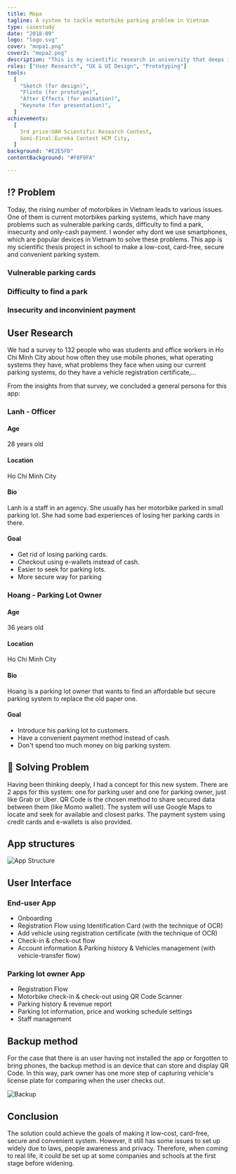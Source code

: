 ```yaml
---
title: Mopa
tagline: A system to tackle motorbike parking problem in Vietnam
type: casestudy
date: "2018-09"
logo: "logo.svg"
cover: "mopa1.png"
cover2: "mopa2.png"
description: "This is my scientific research in university that deeps in the motorbike parking problem in Vietnam to create a solution for that issue."
roles: ["User Research", "UX & UI Design", "Prototyping"]
tools:
  [
    "Sketch (for design)",
    "Flinto (for prototype)",
    "After Effects (for animation)",
    "Keynote (for presentation)",
  ]
achievements:
  [
    3rd prize:UAH Scientific Research Contest,
    Semi-Final:Eureka Contest HCM City,
  ]
background: "#E2E5FD"
contentBackground: "#F8F9FA"

---
```


## ⁉️ Problem

Today, the rising number of motorbikes in Vietnam leads to various issues. One of them is current motorbikes parking systems, which have many problems such as vulnerable parking cards, difficulty to find a park, insecurity and only-cash payment. I wonder why dont we use smartphones, which are popular devices in Vietnam to solve these problems. This app is my scientific thesis project in school to make a low-cost, card-free, secure and convenient parking system.

<Grid>
<Col spanLg="4">
<EmojiBox emoji="🎟">

### Vulnerable parking cards

</EmojiBox>
</Col>
<Col spanLg="4">
<EmojiBox emoji="🅿️">

### Difficulty to find a park

</EmojiBox>
</Col>
<Col spanLg="4">
<EmojiBox emoji="💵">

### Insecurity and inconvinient payment

</EmojiBox>
</Col>
</Grid>


## User Research

We had a survey to 132 people who was students and office workers in Ho Chi Minh City about how often they use mobile phones, what operating systems they have, what problems they face when using our current parking systems, do they have a vehicle registration certificate,…

From the insights from that survey, we concluded a general persona for this app:

<Grid>


<Col spanLg="6">
<Persona image="persona-1.jpg" layout={2}>

### Lanh - Officer

#### Age

28 years old

#### Location

Ho Chi Minh City

#### Bio

Lanh is a staff in an agency. She usually has her motorbike parked in small parking lot. She had some bad experiences of losing her parking cards in there.

#### Goal

- Get rid of losing parking cards.
- Checkout using e-wallets instead of cash.
- Easier to seek for parking lots.
- More secure way for parking

</Persona>
</Col>


<Col spanLg="6">
<Persona image="persona-2.jpg" layout={2}>


### Hoang - Parking Lot Owner

#### Age

36 years old

#### Location

Ho Chi Minh City
  
#### Bio

Hoang is a parking lot owner that wants to find an affordable but secure parking system to replace the old paper one.

#### Goal

- Introduce his parking lot to customers.
- Have a convenient payment method instead of cash.
- Don't spend too much money on big parking system.

</Persona>
</Col>


</Grid>


## 🧠 Solving Problem

Having been thinking deeply, I had a concept for this new system. There are 2 apps for this system: one for parking user and one for parking owner, just like Grab or Uber. QR Code is the chosen method to share secured data between them (like Momo wallet). The system will use Google Maps to locate and seek for available and closest parks. The payment system using credit cards and e-wallets is also provided.

<FullWidth>
<Figure caption='The concept explained video'>
  <VideoBox><Vimeo id="367552910" /></VideoBox>
</Figure>
</FullWidth>

## App structures

<FullWidth>


![App Structure](structure.jpg)

</FullWidth>


## User Interface

<Grid className="mopa-grid">
<Col spanLg="7" className="text">


### End-user App

- Onboarding
- Registration Flow using Identification Card (with the technique of OCR)
- Add vehicle using registration certificate (with the technique of OCR)
- Check-in & check-out flow
- Account information & Parking history & Vehicles management (with vehicle-transfer flow)

</Col>


<Col spanLg="5" className="player">
  <Vimeo id="367552765" ratio="130" />
</Col>

</Grid>


<Grid className="mopa-grid">
<Col spanLg="7" className="text">


### Parking lot owner App

- Registration Flow
- Motorbike check-in & check-out using QR Code Scanner
- Parking history & revenue report
- Parking lot information, price and working schedule settings
- Staff management

</Col>
<Col spanLg="5" className="player">
<Vimeo id="367552851" ratio="130" />
</Col>
</Grid>


## Backup method

<Grid className="mopa-grid">
<Col spanLg="7" className="text">


For the case that there is an user having not installed the app or forgotten to bring phones, the backup method is an device that can store and display QR Code. In this way, park owner has one more step of capturing vehicle's license plate for comparing when the user checks out.

</Col>
<Col spanLg="5" className="player">


![Backup](backup.png)

</Col>
</Grid>


## Conclusion

The solution could achieve the goals of making it low-cost, card-free, secure and convenient system. However, it still has some issues to set up widely due to laws, people awareness and privacy. Therefore, when coming to real life, it could be set up at some companies and schools at the first stage before widening.
